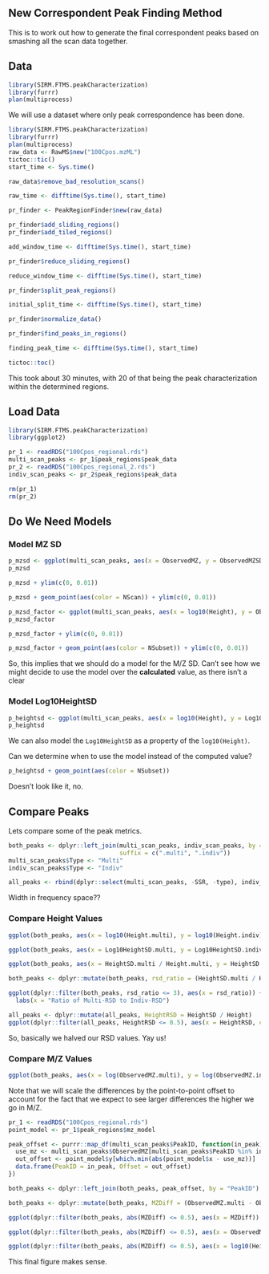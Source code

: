 ## New Correspondent Peak Finding Method

This is to work out how to generate the final correspondent peaks based on 
smashing all the scan data together.

## Data

```r
library(SIRM.FTMS.peakCharacterization)
library(furrr)
plan(multiprocess)
```

We will use a dataset where only peak correspondence has been done.

```r
library(SIRM.FTMS.peakCharacterization)
library(furrr)
plan(multiprocess)
raw_data <- RawMS$new("100Cpos.mzML")
tictoc::tic()
start_time <- Sys.time()

raw_data$remove_bad_resolution_scans()

raw_time <- difftime(Sys.time(), start_time)

pr_finder <- PeakRegionFinder$new(raw_data)

pr_finder$add_sliding_regions()
pr_finder$add_tiled_regions()

add_window_time <- difftime(Sys.time(), start_time)

pr_finder$reduce_sliding_regions()

reduce_window_time <- difftime(Sys.time(), start_time)

pr_finder$split_peak_regions()

initial_split_time <- difftime(Sys.time(), start_time)

pr_finder$normalize_data()

pr_finder$find_peaks_in_regions()

finding_peak_time <- difftime(Sys.time(), start_time)

tictoc::toc()
```

This took about 30 minutes, with 20 of that being the peak characterization within the determined regions.

## Load Data

```r
library(SIRM.FTMS.peakCharacterization)
library(ggplot2)

```

```r
pr_1 <- readRDS("100Cpos_regional.rds")
multi_scan_peaks <- pr_1$peak_regions$peak_data
pr_2 <- readRDS("100Cpos_regional_2.rds")
indiv_scan_peaks <- pr_2$peak_regions$peak_data

rm(pr_1)
rm(pr_2)
```

## Do We Need Models

### Model MZ SD

```r
p_mzsd <- ggplot(multi_scan_peaks, aes(x = ObservedMZ, y = ObservedMZSD)) + geom_point() + geom_smooth()
p_mzsd

p_mzsd + ylim(c(0, 0.01))

p_mzsd + geom_point(aes(color = NScan)) + ylim(c(0, 0.01))
```

```r
p_mzsd_factor <- ggplot(multi_scan_peaks, aes(x = log10(Height), y = ObservedMZSD)) + geom_point()
p_mzsd_factor

p_mzsd_factor + ylim(c(0, 0.01))

p_mzsd_factor + geom_point(aes(color = NSubset)) + ylim(c(0, 0.01))
```

So, this implies that we should do a model for the M/Z SD. Can't see how we might
decide to use the model over the **calculated** value, as there isn't a clear


### Model Log10HeightSD

```r
p_heightsd <- ggplot(multi_scan_peaks, aes(x = log10(Height), y = Log10HeightSD)) + geom_point() + geom_smooth()
p_heightsd
```

We can also model the `Log10HeightSD` as a property of the `log10(Height)`.

Can we determine when to use the model instead of the computed value?

```r
p_heightsd + geom_point(aes(color = NSubset))
```

Doesn't look like it, no.

## Compare Peaks

Lets compare some of the peak metrics.

```r
both_peaks <- dplyr::left_join(multi_scan_peaks, indiv_scan_peaks, by = "PeakID",
                               suffix = c(".multi", ".indiv"))
multi_scan_peaks$Type <- "Multi"
indiv_scan_peaks$Type <- "Indiv"

all_peaks <- rbind(dplyr::select(multi_scan_peaks, -SSR, -type), indiv_scan_peaks)
```

Width in frequency space??

### Compare Height Values

```r
ggplot(both_peaks, aes(x = log10(Height.multi), y = log10(Height.indiv))) + geom_point()
```

```r
ggplot(both_peaks, aes(x = Log10HeightSD.multi, y = Log10HeightSD.indiv, color = NSubset.multi)) + geom_point()
```

```r
ggplot(both_peaks, aes(x = HeightSD.multi / Height.multi, y = HeightSD.indiv / Height.indiv)) + geom_point() + xlim(c(0, 1)) + geom_abline(slope = 1, intercept = 0, color = "red") + geom_abline(slope = 1.4, intercept = , color = "blue")

both_peaks <- dplyr::mutate(both_peaks, rsd_ratio = (HeightSD.multi / Height.multi) / (HeightSD.indiv / Height.indiv))

ggplot(dplyr::filter(both_peaks, rsd_ratio <= 3), aes(x = rsd_ratio)) + geom_histogram(bins = 100) +
  labs(x = "Ratio of Multi-RSD to Indiv-RSD")

all_peaks <- dplyr::mutate(all_peaks, HeightRSD = HeightSD / Height)
ggplot(dplyr::filter(all_peaks, HeightRSD <= 0.5), aes(x = HeightRSD, color = Type)) + geom_density()
```

So, basically we halved our RSD values. Yay us!

### Compare M/Z Values

```r
ggplot(both_peaks, aes(x = log(ObservedMZ.multi), y = log(ObservedMZ.indiv))) + geom_point() + geom_abline(slope = 1, intercept = 0, color = "red")
```

Note that we will scale the differences by the point-to-point offset to account
for the fact that we expect to see larger differences the higher we go in M/Z.

```r
pr_1 <- readRDS("100Cpos_regional.rds")
point_model <- pr_1$peak_regions$mz_model

peak_offset <- purrr::map_df(multi_scan_peaks$PeakID, function(in_peak){
  use_mz <- multi_scan_peaks$ObservedMZ[multi_scan_peaks$PeakID %in% in_peak]
  out_offset <- point_model$y[which.min(abs(point_model$x - use_mz))]
  data.frame(PeakID = in_peak, Offset = out_offset)
})

both_peaks <- dplyr::left_join(both_peaks, peak_offset, by = "PeakID")
```

```r
both_peaks <- dplyr::mutate(both_peaks, MZDiff = (ObservedMZ.multi - ObservedMZ.indiv) / Offset)

ggplot(dplyr::filter(both_peaks, abs(MZDiff) <= 0.5), aes(x = MZDiff)) + geom_histogram(bins = 100)

ggplot(dplyr::filter(both_peaks, abs(MZDiff) <= 0.5), aes(x = ObservedMZ.multi, y = MZDiff, color = log10(Height.multi))) + geom_point()

ggplot(dplyr::filter(both_peaks, abs(MZDiff) <= 0.5), aes(x = log10(Height.multi), y = MZDiff)) + geom_point()
```

This final figure makes sense. 
